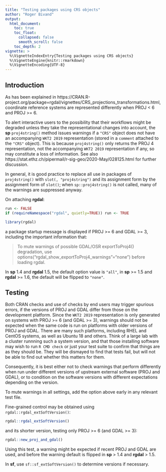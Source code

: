 ```yaml
---
title: "Testing packages using CRS objects"
author: "Roger Bivand"
output:
  html_document:
    toc: true
    toc_float:
      collapsed: false
      smooth_scroll: false
    toc_depth: 2
vignette: >
  %\VignetteIndexEntry{Testing packages using CRS objects}
  %\VignetteEngine{knitr::rmarkdown}
  %\VignetteEncoding{UTF-8}
---
```


## Introduction

As has been explained in https://CRAN.R-project.org/package=rgdal/vignettes/CRS_projections_transformations.html, coordinate reference systems are represented differently when PROJ < 6 and PROJ >= 6.

To alert interactive users to the possibility that their workflows might be degraded unless they take the representational changes into account, the **sp** `proj4string()` method issues warnings if a `"CRS"` object does not have an accompanying `WKT2 2019` representation (stored in a `comment` attached to the `"CRS"` object). This is because `proj4string()` only returns the PROJ 4 representation, not the accompanying `WKT2 2019` representation if any, so may constitute a loss of information. See also https://stat.ethz.ch/pipermail/r-sig-geo/2020-May/028125.html for further discussion.

In general, it is good practice to replace all use in packages of `proj4string()` with `slot(, "proj4string")` and its assignment form by the assignment form of `slot()`; when `sp::proj4string()` is not called, many of the warnings are suppressed anyway.  

On attaching **rgdal**:


```r
run <- FALSE
if (requireNamespace("rgdal", quietly=TRUE)) run <- TRUE
```


```r
library(rgdal)
```
a package startup message is displayed if PROJ >= 6 and GDAL >= 3, including the important information that: 

> To mute warnings of possible GDAL/OSR exportToProj4() degradation, use  options("rgdal_show_exportToProj4_warnings"="none") before loading rgdal.

In **sp** 1.4 and **rgdal** 1.5, the default option value is `"all"`, in **sp** >= 1.5 and **rgdal** >= 1.6, the default will be flipped to `"none"`.

## Testing

Both CRAN checks and use of checks by end users may trigger spurious errors, if the versions of PROJ and GDAL differ from those on the development platform. Since the `WKT2 2019` representation is only generated on systems with PROJ >= 6 (and GDAL >= 3), warnings should not be expected when the same code is run on platforms with older versions of PROJ and GDAL. There are many such platforms, including RHEL and CentOS systems, as well as Ubuntu 18 and others. Think of a large lab with a cluster runnning such a system version, and that those installing software may wish to run `R CMD check` or just your test suite to confirm that things are as they should be. They will be dismayed to find that tests fail, but will not be able to find out whether this matters for them. 

Consequently, it is best either not to check warnings that perform differently when run under different versions of upstream external software (PROJ and GDAL), or to condition on the software versions with different expectations depending on the version. 

To mute warnings in all settings, add the option above early in any relevant test file. 

Fine-grained control may be obtained using `rgdal::rgdal_extSoftVersion()`:

```r
rgdal::rgdal_extSoftVersion()
```
and its shorter version, testing only PROJ >= 6 (and GDAL >= 3):

```r
rgdal::new_proj_and_gdal()
```
Using this test, a warning might be expected if recent PROJ and GDAL are used, and before the warning default is flipped in **sp** > 1.4 and **rgdal** > 1.5.

In **sf**, use `sf::sf_extSoftVersion()` to determine versions if necessary.

